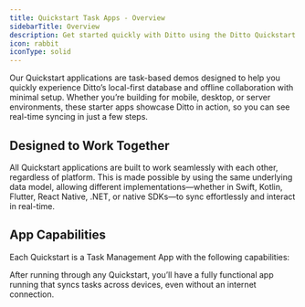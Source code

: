 ```yaml
---
title: Quickstart Task Apps - Overview
sidebarTitle: Overview
description: Get started quickly with Ditto using the Ditto Quickstart Task Applications
icon: rabbit
iconType: solid
---
```



Our Quickstart applications are task-based demos designed to help you quickly experience Ditto’s local-first database
and offline collaboration with minimal setup. Whether you’re building for mobile, desktop, or server environments, these
starter apps showcase Ditto in action, so you can see real-time syncing in just a few steps.

<QuickStartGuides />

## Designed to Work Together

All Quickstart applications are built to work seamlessly with each other, regardless of platform.
This is made possible by using the same underlying data model, allowing different implementations—whether
in Swift, Kotlin, Flutter, React Native, .NET, or native SDKs—to sync effortlessly and interact in real-time.

## App Capabilities

Each Quickstart is a Task Management App with the following capabilities:  
<CardGroup cols={1}>
  <Card title="Create tasks" icon="circle-plus" iconType="solid" horizontal/>
  <Card title="Toggle task completion" icon="toggle-on" iconType="solid" horizontal/>
  <Card title="Delete tasks" icon="trash" iconType="solid" horizontal/>
</CardGroup>

After running through any Quickstart, you’ll have a fully functional app running that syncs tasks across devices, even without an internet connection.